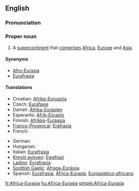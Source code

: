 {{wikipedia}}
==English==

===Pronunciation===
{{a|US}} {{IPA|/ˈæf.rɪk.ə.jʊrˈeɪ.ʒə/}}

===Proper noun===
{{en-proper noun|sg=[[Africa]]-[[Eurasia]]}}

# A [[supercontinent]] that [[comprise|comprises]] [[Africa]], [[Europe]] and [[Asia]].

====Synonyms====
* [[Afro-Eurasia]]
* [[Eurafrasia]]

====Translations====
{{trans-top|supercontinent}}
* Croatian: [[Afrika-Euroazija]]
* Czech: [[Eurafasie]]
* Danish: [[Afrika-Eurasien]]
* Esperanto: [[Afrik-Eŭrazio]]
* Finnish: [[Afrikka]]-[[Euraasia]]
* [[Franco-Provençal]]: [[Erafrasia]]
* French: {{t+|fr|Eurafrasie}}
{{trans-mid}}
* German: {{t+|de|Afrika-Eurasien}}
* Hungarian: {{t+|hu|Afro-Eurázsia}}
* Italian: [[Eurafrasia]]
* [[Kreyòl ayisyen]]: [[Ewafrazi]]
* [[Ladino]]: [[Evrafrasia]]
* [[Scottish Gaelic]]: [[Afraga-Eoràisia]]
* Spanish: [[Eurafrasia]], [[África-Eurasia]], [[Euroasiático-africano]]
{{trans-bottom}}

[[fr:Africa-Eurasia]]
[[hu:Africa-Eurasia]]
[[simple:Africa-Eurasia]]